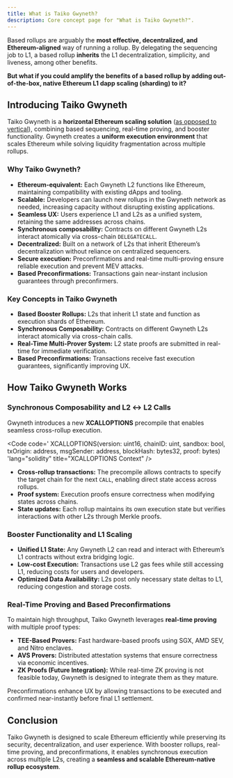 ```yaml
---
title: What is Taiko Gwyneth?
description: Core concept page for "What is Taiko Gwyneth?".
---
```



Based rollups are arguably the **most effective, decentralized, and Ethereum-aligned** way of running a rollup. By delegating the sequencing job to L1, a based rollup **inherits** the L1 decentralization, simplicity, and liveness, among other benefits.

**But what if you could amplify the benefits of a based rollup by adding out-of-the-box, native Ethereum L1 dapp scaling (sharding) to it?**

## Introducing Taiko Gwyneth

Taiko Gwyneth is a **horizontal Ethereum scaling solution** ([as opposed to vertical](/taiko-alethia-protocol/protocol-design/inception-layers)), combining based sequencing, real-time proving, and booster functionality. Gwyneth creates a **uniform execution environment** that scales Ethereum while solving liquidity fragmentation across multiple rollups.

### Why Taiko Gwyneth?

- **Ethereum-equivalent:** Each Gwyneth L2 functions like Ethereum, maintaining compatibility with existing dApps and tooling.
- **Scalable:** Developers can launch new rollups in the Gwyneth network as needed, increasing capacity without disrupting existing applications.
- **Seamless UX:** Users experience L1 and L2s as a unified system, retaining the same addresses across chains.
- **Synchronous composability:** Contracts on different Gwyneth L2s interact atomically via cross-chain `DELEGATECALL`.
- **Decentralized:** Built on a network of L2s that inherit Ethereum’s decentralization without reliance on centralized sequencers.
- **Secure execution:** Preconfirmations and real-time multi-proving ensure reliable execution and prevent MEV attacks.
- **Based Preconfirmations:** Transactions gain near-instant inclusion guarantees through preconfirmers.

### Key Concepts in Taiko Gwyneth

- **Based Booster Rollups:** L2s that inherit L1 state and function as execution shards of Ethereum.
- **Synchronous Composability:** Contracts on different Gwyneth L2s interact atomically via cross-chain calls.
- **Real-Time Multi-Prover System:** L2 state proofs are submitted in real-time for immediate verification.
- **Based Preconfirmations:** Transactions receive fast execution guarantees, significantly improving UX.

## How Taiko Gwyneth Works

### **Synchronous Composability and L2 ↔ L2 Calls**

Gwyneth introduces a new **XCALLOPTIONS** precompile that enables seamless cross-rollup execution.

<Code code='
XCALLOPTIONS(version: uint16, chainID: uint, sandbox: bool, txOrigin: address,
msgSender: address, blockHash: bytes32, proof: bytes)
 'lang="solidity" title="XCALLOPTIONS Context" />

- **Cross-rollup transactions:** The precompile allows contracts to specify the target chain for the next `CALL`, enabling direct state access across rollups.
- **Proof system:** Execution proofs ensure correctness when modifying states across chains.
- **State updates:** Each rollup maintains its own execution state but verifies interactions with other L2s through Merkle proofs.

### **Booster Functionality and L1 Scaling**

- **Unified L1 State:** Any Gwyneth L2 can read and interact with Ethereum’s L1 contracts without extra bridging logic.
- **Low-cost Execution:** Transactions use L2 gas fees while still accessing L1, reducing costs for users and developers.
- **Optimized Data Availability:** L2s post only necessary state deltas to L1, reducing congestion and storage costs.

### **Real-Time Proving and Based Preconfirmations**

To maintain high throughput, Taiko Gwyneth leverages **real-time proving** with multiple proof types:

- **TEE-Based Provers:** Fast hardware-based proofs using SGX, AMD SEV, and Nitro enclaves.
- **AVS Provers:** Distributed attestation systems that ensure correctness via economic incentives.
- **ZK Proofs (Future Integration):** While real-time ZK proving is not feasible today, Gwyneth is designed to integrate them as they mature.

Preconfirmations enhance UX by allowing transactions to be executed and confirmed near-instantly before final L1 settlement.

## Conclusion

Taiko Gwyneth is designed to scale Ethereum efficiently while preserving its security, decentralization, and user experience. With booster rollups, real-time proving, and preconfirmations, it enables synchronous execution across multiple L2s, creating a **seamless and scalable Ethereum-native rollup ecosystem**.
